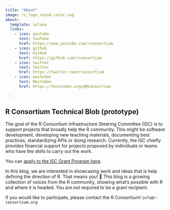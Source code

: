 ```yaml
---
title: "About"
image: rc_logo_round_color.svg
about:
  template: solana
  links:
    - icon: youtube
      text: YouTube
      href: https://www.youtube.com/rconsortium
    - icon: github
      text: GitHub
      href: https://github.com/rconsortium
    - icon: twitter
      text: Twitter
      href: https://twitter.com/rconsortium
    - icon: mastodon
      text: Mastodon
      href: https://fosstodon.org/@RConsortium

---
```


## R Consortium Technical Blob (prototype)

The goal of the R Consortium Infrastructure Steering Committee (ISC) is to support projects that broadly help the R community. This might be software development, developing new teaching materials, documenting best practices, standardizing APIs or doing research. Currently, the ISC chiefly provides financial support for projects proposed by individuals or teams who have the skills to carry out the work. 

You can [apply to the ISC Grant Program here](https://www.r-consortium.org/all-projects/call-for-proposals). 

In this blog, we are interested in showcasing work and ideas that is help defining the direction of R. That means you! 🫵 This blog is a growing collection of voices from the R community, showing what's possible with R and where it is headed. You are not required to be a grant recipient.

If you would like to particpate, please contact the R Consortium! 
`info@r-consortium.org`